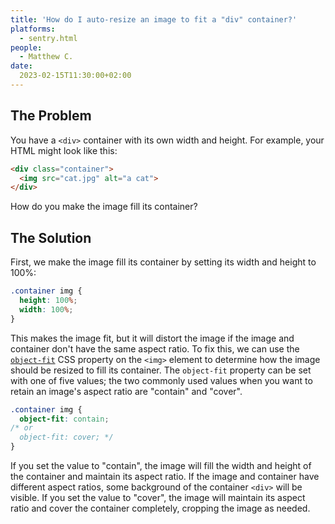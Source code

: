 ```yaml
---
title: 'How do I auto-resize an image to fit a "div" container?'
platforms: 
  - sentry.html
people: 
  - Matthew C.
date: 
  2023-02-15T11:30:00+02:00
---
```


## The Problem

You have a `<div>` container with its own width and height. For example, your HTML might look like this:

```html
<div class="container">
  <img src="cat.jpg" alt="a cat">
</div>
```

How do you make the image fill its container?

## The Solution

First, we make the image fill its container by setting its width and height to 100%:

```css
.container img {
  height: 100%;
  width: 100%;
}
```

This makes the image fit, but it will distort the image if the image and container don't have the same aspect ratio. To fix this, we can use the [`object-fit`](https://developer.mozilla.org/en-US/docs/Web/CSS/object-fit) CSS property on the `<img>` element to determine how the image should be resized to fill its container.
The `object-fit` property can be set with one of five values; the two commonly used values when you want to retain an image's aspect ratio are "contain" and "cover".

```css
.container img {
  object-fit: contain;
/* or
  object-fit: cover; */
} 
```

If you set the value to "contain", the image will fill the width and height of the container and maintain its aspect ratio. If the image and container have different aspect ratios, some background of the container `<div>` will be visible. If you set the value to "cover",  the image will maintain its aspect ratio and cover the container completely, cropping the image as needed.
